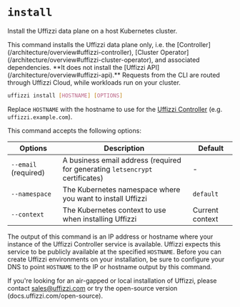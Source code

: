 
# `install`

Install the Uffizzi data plane on a host Kubernetes cluster.

<Callout type="info">
  This command installs the Uffizzi data plane only, i.e. the [Controller](/architecture/overview#uffizzi-controller), [Cluster Operator](/architecture/overview#uffizzi-cluster-operator), and associated dependencies. 
  **It does not install the [Uffizzi API](/architecture/overview#uffizzi-api).** Requests from the CLI are routed through Uffizzi Cloud, while workloads run on your cluster.
</Callout>


``` bash
uffizzi install [HOSTNAME] [OPTIONS]
```

Replace `HOSTNAME` with the hostname to use for the [Uffizzi Controller](/architecture/overview#uffizzi-controller) (e.g. `uffizzi.example.com`).  

This command accepts the following options:  

| Options   | Description                                                                 | Default              |
|------------|-----------------------------------------------------------------------------|----------------------|
| `--email` (required)    | A business email address (required for generating `letsencrypt` certificates) | -                  |
| `--namespace`| The Kubernetes namespace where you want to install Uffizzi                  | `default`            |
| `--context`  | The Kubernetes context to use when installing Uffizzi                    | Current context      |

The output of this command is an IP address or hostname where your instance of
the Uffizzi Controller service is available. Uffizzi expects this service to be publicly
available at the specified `HOSTNAME`. Before you can create Uffizzi environments
on your installation, be sure to configure your DNS to point `HOSTNAME` to the IP
or hostname output by this command.

If you're looking for an air-gapped or local installation of Uffizzi, please contact
sales@uffizzi.com or try the open-source version (docs.uffizzi.com/open-source).